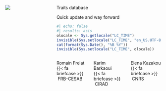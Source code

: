 ::: {.title-slide-container}

::: {.title-slide-content}

:::: {.columns}

::: {.column .logo width="30%"}
![](img/fellow-logo.png)
:::

::: {.column width="70%"}

::: {.title}
Traits database
:::

::: {.subtitle}
Quick update and way forward
:::

::: {.date}
```r
#| echo: false
#| results: asis
olocale <- Sys.getlocale("LC_TIME")
invisible(Sys.setlocale("LC_TIME", "en_US.UTF-8"))
cat(format(Sys.Date(), "%B %Y"))
invisible(Sys.setlocale("LC_TIME", olocale))
```
:::

:::: {.columns}

::: {.column .author width="32%"}
Romain Frelat<br/>
{{< fa briefcase >}} &nbsp;FRB-CESAB
:::

::: {.column .author width="32%"}
Karim Barkaoui<br/>
{{< fa briefcase >}} &nbsp;CIRAD
:::

::: {.column .author width="32%"}
Elena Kazakou<br/>
{{< fa briefcase >}} &nbsp;CNRS
:::

::::

:::
::::

:::
:::
